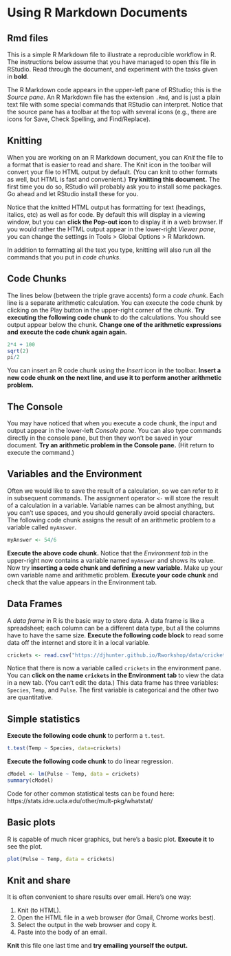 # Using R Markdown Documents

## Rmd files

This is a simple R Markdown file to illustrate a reproducible workflow in R. The instructions below assume that you have managed to open this file in RStudio. Read through the document, and experiment with the tasks given in **bold**.

The R Markdown code appears in the upper-left pane of RStudio; this is the *Source pane*. An R Markdown file has the extension `.Rmd`, and is just a plain text file with some special commands that RStudio can interpret. Notice that the source pane has a toolbar at the top with several icons (e.g., there are icons for Save, Check Spelling, and Find/Replace). 

## Knitting

When you are working on an R Markdown document, you can *Knit* the file to a format that is easier to read and share. The Knit icon in the toolbar will convert your file to HTML output by default. (You can knit to other formats as well, but HTML is fast and convenient.) **Try knitting this document.** The first time you do so, RStudio will probably ask you to install some packages. Go ahead and let RStudio install these for you.

Notice that the knitted HTML output has formatting for text (headings, italics, etc) as well as for code. By default this will display in a viewing window, but you can **click the Pop-out icon** to display it in a web browser. If you would rather the HTML output appear in the lower-right *Viewer pane*, you can change the settings in Tools > Global Options > R Markdown.

In addition to formatting all the text you type, knitting will also run all the commands that you put in *code chunks*.

## Code Chunks

The lines below (between the triple grave accents) form a *code chunk*. Each line is a separate arithmetic calculation. You can execute the code chunk by clicking on the Play button in the upper-right corner of the chunk. **Try executing the following code chunk** to do the calculations. You should see output appear below the chunk. **Change one of the arithmetic expressions and execute the code chunk again again.**

```r
2*4 + 100
sqrt(2)
pi/2
```

You can insert an R code chunk using the *Insert* icon in the toolbar. **Insert a new code chunk on the next line, and use it to perform another arithmetic problem.**



## The Console

You may have noticed that when you execute a code chunk, the input and output appear in the lower-left *Console pane*. You can also type commands directly in the console pane, but then they won't be saved in your document. **Try an arithmetic problem in the Console pane.** (Hit return to execute the command.)

## Variables and the Environment

Often we would like to save the result of a calculation, so we can refer to it in subsequent commands. The assignment operator `<-` will store the result of a calculation in a variable. Variable names can be almost anything, but you can't use spaces, and you should generally avoid special characters. The following code chunk assigns the result of an arithmetic problem to a variable called `myAnswer`.

```r
myAnswer <- 54/6
```

**Execute the above code chunk.** Notice that the *Environment tab* in the upper-right now contains a variable named `myAnswer` and shows its value. Now try **inserting a code chunk and defining a new variable.** Make up your own variable name and arithmetic problem. **Execute your code chunk** and check that the value appears in the Environment tab.

## Data Frames

A *data frame* in R is the basic way to store data. A data frame is like a spreadsheet; each column can be a different data type, but all the columns have to have the same size. **Execute the following code block** to read some data off the internet and store it in a local variable.

```r
crickets <- read.csv("https://djhunter.github.io/Rworkshop/data/crickets.csv")
```

Notice that there is now a variable called `crickets` in the environment pane. You can **click on the name `crickets` in the Environment tab** to view the data in a new tab. (You can't edit the data.) This data frame has three variables: `Species`, `Temp`, and `Pulse`. The first variable is categorical and the other two are quantitative.

## Simple statistics

**Execute the following code chunk** to perform a `t.test`.

```r
t.test(Temp ~ Species, data=crickets)
```

**Execute the following code chunk** to do linear regression.

```r
cModel <- lm(Pulse ~ Temp, data = crickets)
summary(cModel)
```

Code for other common statistical tests can be found here:
https://stats.idre.ucla.edu/other/mult-pkg/whatstat/

## Basic plots

R is capable of much nicer graphics, but here's a basic plot. **Execute it** to see the plot.

```r
plot(Pulse ~ Temp, data = crickets)
```

## Knit and share

It is often convenient to share results over email. Here's one way:

1. Knit (to HTML).
2. Open the HTML file in a web browser (for Gmail, Chrome works best).
3. Select the output in the web browser and copy it.
4. Paste into the body of an email.

**Knit** this file one last time and **try emailing yourself the output.**
